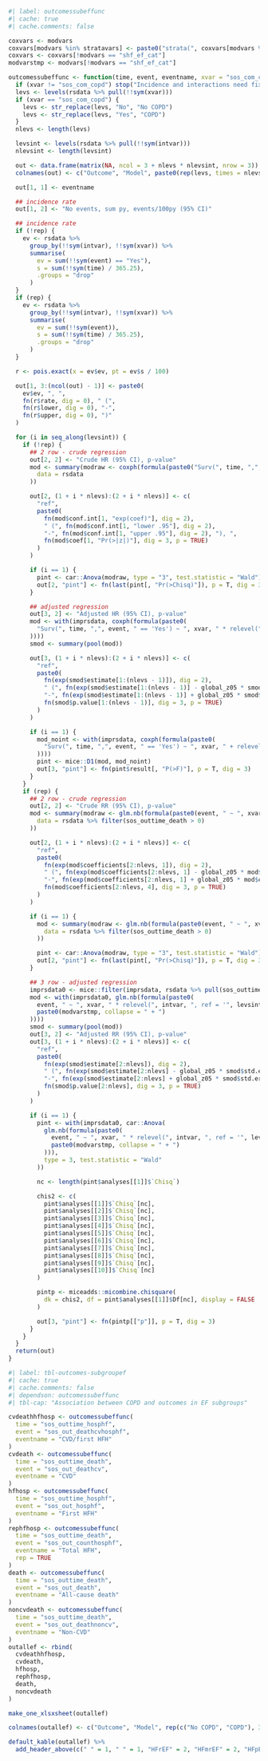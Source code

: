 ```r
#| label: outcomessubeffunc
#| cache: true
#| cache.comments: false

coxvars <- modvars
coxvars[modvars %in% stratavars] <- paste0("strata(", coxvars[modvars %in% stratavars], ")")
coxvars <- coxvars[!modvars == "shf_ef_cat"]
modvarstmp <- modvars[!modvars == "shf_ef_cat"]

outcomessubeffunc <- function(time, event, eventname, xvar = "sos_com_copd", intvar = "shf_ef_cat", rep = F) {
  if (xvar != "sos_com_copd") stop("Incidence and interactions need fix")
  levs <- levels(rsdata %>% pull(!!sym(xvar)))
  if (xvar == "sos_com_copd") {
    levs <- str_replace(levs, "No", "No COPD")
    levs <- str_replace(levs, "Yes", "COPD")
  }
  nlevs <- length(levs)

  levsint <- levels(rsdata %>% pull(!!sym(intvar)))
  nlevsint <- length(levsint)

  out <- data.frame(matrix(NA, ncol = 3 + nlevs * nlevsint, nrow = 3))
  colnames(out) <- c("Outcome", "Model", paste0(rep(levs, times = nlevsint), "_", rep(levsint, each = nlevs)), "pint")

  out[1, 1] <- eventname

  ## incidence rate
  out[1, 2] <- "No events, sum py, events/100py (95% CI)"

  ## incidence rate
  if (!rep) {
    ev <- rsdata %>%
      group_by(!!sym(intvar), !!sym(xvar)) %>%
      summarise(
        ev = sum(!!sym(event) == "Yes"),
        s = sum(!!sym(time) / 365.25),
        .groups = "drop"
      )
  }
  if (rep) {
    ev <- rsdata %>%
      group_by(!!sym(intvar), !!sym(xvar)) %>%
      summarise(
        ev = sum(!!sym(event)),
        s = sum(!!sym(time) / 365.25),
        .groups = "drop"
      )
  }

  r <- pois.exact(x = ev$ev, pt = ev$s / 100)

  out[1, 3:(ncol(out) - 1)] <- paste0(
    ev$ev, ", ",
    fn(r$rate, dig = 0), " (",
    fn(r$lower, dig = 0), "-",
    fn(r$upper, dig = 0), ")"
  )

  for (i in seq_along(levsint)) {
    if (!rep) {
      ## 2 row - crude regression
      out[2, 2] <- "Crude HR (95% CI), p-value"
      mod <- summary(modraw <- coxph(formula(paste0("Surv(", time, ",", event, "== 'Yes') ~ ", xvar, " * relevel(", intvar, ", ref = '", levsint[i], "')")),
        data = rsdata
      ))

      out[2, (1 + i * nlevs):(2 + i * nlevs)] <- c(
        "ref",
        paste0(
          fn(mod$conf.int[1, "exp(coef)"], dig = 2),
          " (", fn(mod$conf.int[1, "lower .95"], dig = 2),
          "-", fn(mod$conf.int[1, "upper .95"], dig = 2), "), ",
          fn(mod$coef[1, "Pr(>|z|)"], dig = 3, p = TRUE)
        )
      )

      if (i == 1) {
        pint <- car::Anova(modraw, type = "3", test.statistic = "Wald")
        out[2, "pint"] <- fn(last(pint[, "Pr(>Chisq)"]), p = T, dig = 3)
      }

      ## adjusted regression
      out[3, 2] <- "Adjusted HR (95% CI), p-value"
      mod <- with(imprsdata, coxph(formula(paste0(
        "Surv(", time, ",", event, " == 'Yes') ~ ", xvar, " * relevel(", intvar, ", ref = '", levsint[i], "') +", paste(coxvars, collapse = " + ")
      ))))
      smod <- summary(pool(mod))

      out[3, (1 + i * nlevs):(2 + i * nlevs)] <- c(
        "ref",
        paste0(
          fn(exp(smod$estimate[1:(nlevs - 1)]), dig = 2),
          " (", fn(exp(smod$estimate[1:(nlevs - 1)] - global_z05 * smod$std.error[1:(nlevs - 1)]), dig = 2),
          "-", fn(exp(smod$estimate[1:(nlevs - 1)] + global_z05 * smod$std.error[1:(nlevs - 1)]), dig = 2), "), ",
          fn(smod$p.value[1:(nlevs - 1)], dig = 3, p = TRUE)
        )
      )

      if (i == 1) {
        mod_noint <- with(imprsdata, coxph(formula(paste0(
          "Surv(", time, ",", event, " == 'Yes') ~ ", xvar, " + relevel(", intvar, ", ref = '", levsint[i], "') +", paste(coxvars, collapse = " + ")
        ))))
        pint <- mice::D1(mod, mod_noint)
        out[3, "pint"] <- fn(pint$result[, "P(>F)"], p = T, dig = 3)
      }
    }
    if (rep) {
      ## 2 row - crude regression
      out[2, 2] <- "Crude RR (95% CI), p-value"
      mod <- summary(modraw <- glm.nb(formula(paste0(event, " ~ ", xvar, " * relevel(", intvar, ", ref = '", levsint[i], "') + offset(log(sos_outtime_death))")),
        data = rsdata %>% filter(sos_outtime_death > 0)
      ))

      out[2, (1 + i * nlevs):(2 + i * nlevs)] <- c(
        "ref",
        paste0(
          fn(exp(mod$coefficients[2:nlevs, 1]), dig = 2),
          " (", fn(exp(mod$coefficients[2:nlevs, 1] - global_z05 * mod$coefficients[2:nlevs, 2]), dig = 2),
          "-", fn(exp(mod$coefficients[2:nlevs, 1] + global_z05 * mod$coefficients[2:nlevs, 2]), dig = 2), "), ",
          fn(mod$coefficients[2:nlevs, 4], dig = 3, p = TRUE)
        )
      )

      if (i == 1) {
        mod <- summary(modraw <- glm.nb(formula(paste0(event, " ~ ", xvar, " * shf_sex + offset(log(sos_outtime_death))")),
          data = rsdata %>% filter(sos_outtime_death > 0)
        ))

        pint <- car::Anova(modraw, type = "3", test.statistic = "Wald")
        out[2, "pint"] <- fn(last(pint[, "Pr(>Chisq)"]), p = T, dig = 3)
      }

      ## 3 row - adjusted regression
      imprsdata0 <- mice::filter(imprsdata, rsdata %>% pull(sos_outtime_death) > 0)
      mod <- with(imprsdata0, glm.nb(formula(paste0(
        event, " ~ ", xvar, " * relevel(", intvar, ", ref = '", levsint[i], "') + offset(log(sos_outtime_death)) + ",
        paste0(modvarstmp, collapse = " + ")
      ))))
      smod <- summary(pool(mod))
      out[3, 2] <- "Adjusted RR (95% CI), p-value"
      out[3, (1 + i * nlevs):(2 + i * nlevs)] <- c(
        "ref",
        paste0(
          fn(exp(smod$estimate[2:nlevs]), dig = 2),
          " (", fn(exp(smod$estimate[2:nlevs] - global_z05 * smod$std.error[2:nlevs]), dig = 2),
          "-", fn(exp(smod$estimate[2:nlevs] + global_z05 * smod$std.error[2:nlevs]), dig = 2), "), ",
          fn(smod$p.value[2:nlevs], dig = 3, p = TRUE)
        )
      )

      if (i == 1) {
        pint <- with(imprsdata0, car::Anova(
          glm.nb(formula(paste0(
            event, " ~ ", xvar, " * relevel(", intvar, ", ref = '", levsint[i], "') + offset(log(sos_outtime_death)) + ",
            paste0(modvarstmp, collapse = " + ")
          ))),
          type = 3, test.statistic = "Wald"
        ))

        nc <- length(pint$analyses[[1]]$`Chisq`)

        chis2 <- c(
          pint$analyses[[1]]$`Chisq`[nc],
          pint$analyses[[2]]$`Chisq`[nc],
          pint$analyses[[3]]$`Chisq`[nc],
          pint$analyses[[4]]$`Chisq`[nc],
          pint$analyses[[5]]$`Chisq`[nc],
          pint$analyses[[6]]$`Chisq`[nc],
          pint$analyses[[7]]$`Chisq`[nc],
          pint$analyses[[8]]$`Chisq`[nc],
          pint$analyses[[9]]$`Chisq`[nc],
          pint$analyses[[10]]$`Chisq`[nc]
        )

        pintp <- miceadds::micombine.chisquare(
          dk = chis2, df = pint$analyses[[1]]$Df[nc], display = FALSE
        )

        out[3, "pint"] <- fn(pintp[["p"]], p = T, dig = 3)
      }
    }
  }
  return(out)
}
```

```r
#| label: tbl-outcomes-subgroupef
#| cache: true
#| cache.comments: false
#| dependson: outcomessubeffunc
#| tbl-cap: "Association between COPD and outcomes in EF subgroups"

cvdeathhfhosp <- outcomessubeffunc(
  time = "sos_outtime_hosphf",
  event = "sos_out_deathcvhosphf",
  eventname = "CVD/first HFH"
)
cvdeath <- outcomessubeffunc(
  time = "sos_outtime_death",
  event = "sos_out_deathcv",
  eventname = "CVD"
)
hfhosp <- outcomessubeffunc(
  time = "sos_outtime_hosphf",
  event = "sos_out_hosphf",
  eventname = "First HFH"
)
rephfhosp <- outcomessubeffunc(
  time = "sos_outtime_death",
  event = "sos_out_counthosphf",
  eventname = "Total HFH",
  rep = TRUE
)
death <- outcomessubeffunc(
  time = "sos_outtime_death",
  event = "sos_out_death",
  eventname = "All-cause death"
)
noncvdeath <- outcomessubeffunc(
  time = "sos_outtime_death",
  event = "sos_out_deathnoncv",
  eventname = "Non-CVD"
)
outallef <- rbind(
  cvdeathhfhosp,
  cvdeath,
  hfhosp,
  rephfhosp,
  death,
  noncvdeath
)

make_one_xlsxsheet(outallef)

colnames(outallef) <- c("Outcome", "Model", rep(c("No COPD", "COPD"), 3), "p-value interaction")

default_kable(outallef) %>%
  add_header_above(c(" " = 1, " " = 1, "HFrEF" = 2, "HFmrEF" = 2, "HFpEF" = 2, " " = 1))
```
